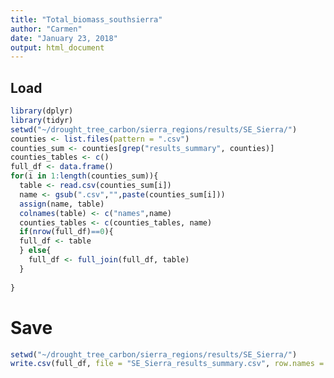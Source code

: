 ```yaml
---
title: "Total_biomass_southsierra"
author: "Carmen"
date: "January 23, 2018"
output: html_document
---
```



## Load
```r
library(dplyr)
library(tidyr)
setwd("~/drought_tree_carbon/sierra_regions/results/SE_Sierra/")
counties <- list.files(pattern = ".csv")
counties_sum <- counties[grep("results_summary", counties)]
counties_tables <- c()
full_df <- data.frame()
for(i in 1:length(counties_sum)){
  table <- read.csv(counties_sum[i])
  name <- gsub(".csv","",paste(counties_sum[i]))
  assign(name, table)
  colnames(table) <- c("names",name)
  counties_tables <- c(counties_tables, name)
  if(nrow(full_df)==0){
  full_df <- table  
  } else{
    full_df <- full_join(full_df, table)
  }
    
}
```

# Save
```r
setwd("~/drought_tree_carbon/sierra_regions/results/SE_Sierra/")
write.csv(full_df, file = "SE_Sierra_results_summary.csv", row.names = F)
```

